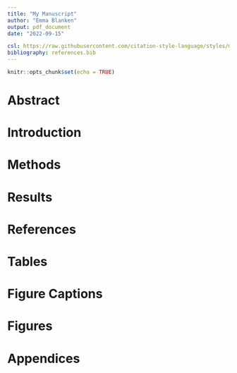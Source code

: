 ```yaml
---
title: "My Manuscript"
author: "Emma Blanken"
output: pdf_document
date: "2022-09-15"

csl: https://raw.githubusercontent.com/citation-style-language/styles/master/ecology-letters.csl
bibliography: references.bib
---
```


```r
knitr::opts_chunk$set(echo = TRUE)
```

# Abstract

# Introduction

# Methods

# Results

# References

# Tables

# Figure Captions

# Figures

# Appendices
